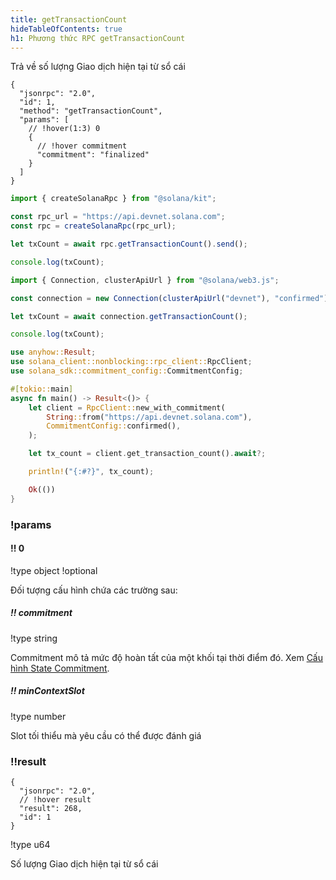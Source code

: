 ```yaml
---
title: getTransactionCount
hideTableOfContents: true
h1: Phương thức RPC getTransactionCount
---
```


Trả về số lượng Giao dịch hiện tại từ sổ cái

<APIMethod>

```jsonc !!request curl
{
  "jsonrpc": "2.0",
  "id": 1,
  "method": "getTransactionCount",
  "params": [
    // !hover(1:3) 0
    {
      // !hover commitment
      "commitment": "finalized"
    }
  ]
}
```

```ts !!request title="Kit"
import { createSolanaRpc } from "@solana/kit";

const rpc_url = "https://api.devnet.solana.com";
const rpc = createSolanaRpc(rpc_url);

let txCount = await rpc.getTransactionCount().send();

console.log(txCount);
```

```ts !!request title="web3.js"
import { Connection, clusterApiUrl } from "@solana/web3.js";

const connection = new Connection(clusterApiUrl("devnet"), "confirmed");

let txCount = await connection.getTransactionCount();

console.log(txCount);
```

```rs !!request title="Rust"
use anyhow::Result;
use solana_client::nonblocking::rpc_client::RpcClient;
use solana_sdk::commitment_config::CommitmentConfig;

#[tokio::main]
async fn main() -> Result<()> {
    let client = RpcClient::new_with_commitment(
        String::from("https://api.devnet.solana.com"),
        CommitmentConfig::confirmed(),
    );

    let tx_count = client.get_transaction_count().await?;

    println!("{:#?}", tx_count);

    Ok(())
}
```

### !params

#### !! 0

!type object !optional

Đối tượng cấu hình chứa các trường sau:

##### !! commitment

!type string

Commitment mô tả mức độ hoàn tất của một khối tại thời điểm đó. Xem
[Cấu hình State Commitment](/docs/rpc#configuring-state-commitment).

##### !! minContextSlot

!type number

Slot tối thiểu mà yêu cầu có thể được đánh giá

### !!result

```jsonc !response
{
  "jsonrpc": "2.0",
  // !hover result
  "result": 268,
  "id": 1
}
```

!type u64

Số lượng Giao dịch hiện tại từ sổ cái

</APIMethod>
